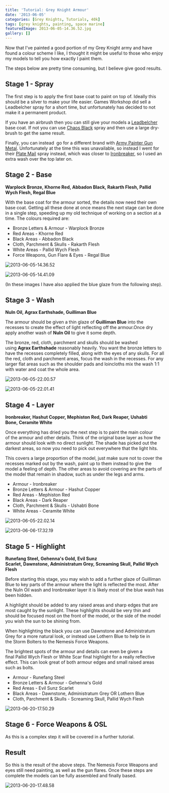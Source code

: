 ```yaml
---
title: 'Tutorial: Grey Knight Armour'
date: '2013-06-05'
categories: [Grey Knights, Tutorials, 40k]
tags: [grey knights, painting, space marine]
featuredImage: 2013-06-05-14.36.52.jpg
gallery: []
---
```


Now that I've painted a good portion of my Grey Knight army and have found a colour scheme I like, I thought it might be useful to those who enjoy my models to tell you how exactly I paint them.

The steps below are pretty time consuming, but I believe give good results.

## Stage 1 - Spray

The first step is to apply the first base coat to paint on top of. Ideally this should be a silver to make your life easier. Games Workshop did sell a Leadbelcher spray for a short time, but unfortunately has decided to not make it a permanent product.

If you have an airbrush then you can still give your models a [Leadbelcher](http://www.games-workshop.com/en-EU/Citadel-Base?s=99189950028) base coat. If not you can use [Chaos Black](http://www.games-workshop.com/en-EU/Chaos-Black-Spray-GLOBAL) spray and then use a large dry-brush to get the same result.

Finally, you can instead  go for a different brand with [Army Painter Gun Metal](http://www.amazon.co.uk/Painter-Colour-Primer-Gun-Metal/dp/B00OQ820JG). Unfortunately at the time this was unavailable, so instead I went for their [Plate Mail](http://www.amazon.co.uk/Army-Painter-Plate-Spray-Primer-x/dp/B005WH318Y/) spray instead, which was closer to [Ironbreaker](http://www.games-workshop.com/en-EU/Citadel-Layer?s=99189951059), so I used an extra wash over the top later on.

## Stage 2 - Base

**Warplock Bronze, Khorne Red, Abbadon Black, Rakarth Flesh, Pallid Wych Flesh, Regal Blue**

With the base coat for the armour sorted, the details now need their own base coat. Getting all these done at once means the next stage can be done in a single step, speeding up my old technique of working on a section at a time. The colours required are:

- Bronze Letters & Armour - Warplock Bronze
- Red Areas - Khorne Red
- Black Areas - Abbadon Black
- Cloth, Parchment & Skulls - Rakarth Flesh
- White Areas - Pallid Wych Flesh
- Force Weapons, Gun Flare & Eyes - Regal Blue

![2013-06-05-14.36.52](2013-06-05-14.36.52.jpg)

![2013-06-05-14.41.09](2013-06-05-14.41.09.jpg)

(In these images I have also applied the blue glaze from the following step).

## Stage 3 - Wash

**Nuln Oil, Agrax Earthshade, Guilliman Blue**

The armour should be given a thin glaze of **Guilliman Blue** into the recesses to create the effect of light reflecting off the armour.Once dry apply another wash of **Nuln Oil** to give it some depth.

The bronze, red, cloth, parchment and skulls should be washed using **Agrax Earthshade** reasonably heavily. You want the bronze letters to have the recesses completely filled, along with the eyes of any skulls. For all the red, cloth and parchment areas, focus the wash in the recesses. For any larger flat areas such as the shoulder pads and loincloths mix the wash 1:1 with water and coat the whole area.

![2013-06-05-22.00.57](2013-06-05-22.00.57.jpg)

![2013-06-05-22.01.41](2013-06-05-22.01.41.jpg)

## Stage 4 - Layer

**Ironbreaker, Hashut Copper, Mephiston Red, Dark Reaper, Ushabti Bone, Ceramite White**

Once everything has dried you the next step is to paint the main colour of the armour and other details. Think of the original base layer as how the armour should look with no direct sunlight. The shade has picked out the darkest areas, so now you need to pick out everywhere that the light hits.

This covers a large proportion of the model, just make sure not to cover the recesses marked out by the wash, paint up to them instead to give the model a feeling of depth. The other areas to avoid covering are the parts of the model that remain in shadow, such as under the legs and arms.

- Armour - Ironbreaker
- Bronze Letters & Armour - Hashut Copper
- Red Areas - Mephiston Red
- Black Areas - Dark Reaper
- Cloth, Parchment & Skulls - Ushabti Bone
- White Areas - Ceramite White

![2013-06-05-22.02.14](2013-06-05-22.02.14.jpg)

![2013-06-06-17.32.19](2013-06-06-17.32.19.jpg)

## Stage 5 - Highlight

**Runefang Steel, Gehenna's Gold, Evil Sunz Scarlet, Dawnstone, Administratum Grey, Screaming Skull, Pallid Wych Flesh**

Before starting this stage, you may wish to add a further glaze of Guilliman Blue to key parts of the armour where the light is reflected the most. After the Nuln Oil wash and Ironbreaker layer it is likely most of the blue wash has been hidden.

A highlight should be added to any raised areas and sharp edges that are most caught by the sunlight. These highlights should be very thin and should be focused most on the front of the model, or the side of the model you wish the sun to be shining from.

When highlighting the black you can use Dawnstone and Administratum Grey for a more natural look, or instead use Lothern Blue to help tie in the Storm Bolters to the Nemesis Force Weapons.

The brightest spots of the armour and details can even be given a final Pallid Wych Flesh or White Scar final highlight for a really reflective effect. This can look great of both armour edges and small raised areas such as bolts.

- Armour - Runefang Steel
- Bronze Letters & Armour - Gehenna's Gold
- Red Areas - Evil Sunz Scarlet
- Black Areas - Dawnstone, Administratum Grey OR Lothern Blue
- Cloth, Parchment & Skulls - Screaming Skull, Pallid Wych Flesh

![2013-06-20-17.50.29](2013-06-20-17.50.29.jpg)

## Stage 6 - Force Weapons & OSL

As this is a complex step it will be covered in a further tutorial.

## Result

So this is the result of the above steps. The Nemesis Force Weapons and eyes still need painting, as well as the gun flares. Once these steps are complete the models can be fully assembled and finally based.

![2013-06-20-17.48.58](2013-06-20-17.48.58.jpg)
